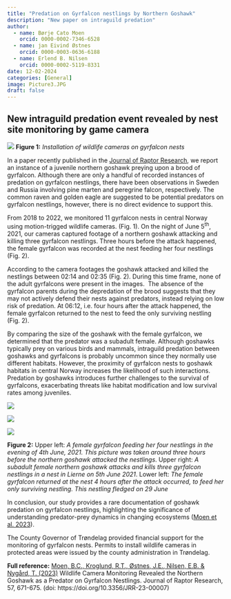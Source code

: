```yaml
---
title: "Predation on Gyrfalcon nestlings by Northern Goshawk"
description: "New paper on intraguild predation"
author:
  - name: Børje Cato Moen
    orcid: 0000-0002-7346-6528
  - name: jan Eivind Østnes
    orcid: 0000-0003-0636-6188    
  - name: Erlend B. Nilsen
    orcid: 0000-0002-5119-8331
date: 12-02-2024
categories: [General]
image: Picture3.JPG
draft: false
---
```


## New intraguild predation event revealed by nest site monitoring by game camera

::: grid
::: g-col-6
![](images/Picture1.jpg) **Figure 1:** *Installation of wildlife cameras on gyrfalcon nests*
:::

::: g-col-6
In a paper recently published in the [Journal of Raptor Research](https://meridian.allenpress.com/rapt/article/57/4/671/497350/Wildlife-Camera-Monitoring-Revealed-the-Northern), we report an instance of a juvenile northern goshawk preying upon a brood of gyrfalcon. Although there are only a handful of recorded instances of predation on gyrfalcon nestlings, there have been observations in Sweden and Russia involving pine marten and peregrine falcon, respectively. The common raven and golden eagle are suggested to be potential predators on gyrfalcon nestlings, however, there is no direct evidence to support this.

From 2018 to 2022, we monitored 11 gyrfalcon nests in central Norway using motion-trigged wildlife cameras. (Fig. 1). On the night of June 5^th^, 2021, our cameras captured footage of a northern goshawk attacking and killing three gyrfalcon nestlings. Three hours before the attack happened, the female gyrfalcon was recorded at the nest feeding her four nestlings (Fig. 2).
:::
:::

According to the camera footages the goshawk attacked and killed the nestlings between 02:14 and 02:35 (Fig. 2). During this time frame, none of the adult gyrfalcons were present in the images.  The absence of the gyrfalcon parents during the depredation of the brood suggests that they may not actively defend their nests against predators, instead relying on low risk of predation. At 06:12, i.e. four hours after the attack happened, the female gyrfalcon returned to the nest to feed the only surviving nestling (Fig. 2).

By comparing the size of the goshawk with the female gyrfalcon, we determined that the predator was a subadult female. Although goshawks typically prey on various birds and mammals, intraguild predation between goshawks and gyrfalcons is probably uncommon since they normally use different habitats. However, the proximity of gyrfalcon nests to goshawk habitats in central Norway increases the likelihood of such interactions. Predation by goshawks introduces further challenges to the survival of gyrfalcons, exacerbating threats like habitat modification and low survival rates among juveniles.

::: grid
::: g-col-6
![](images/Picture2.jpg)
:::

::: g-col-6
![](images/Picture3.jpg)
:::

::: g-col-6
![](images/Picture4.jpg)
:::
:::

**Figure 2:** Upper left: *A female gyrfalcon feeding her four nestlings in the evening of 4th June, 2021. This picture was taken around three hours before the northern goshawk attacked the nestlings*. Upper right: *A subadult female northern goshawk attacks and kills three gyrfalcon nestlings in a nest in Lierne on 5th June 2021*. Lower left: *The female gyrfalcon returned at the nest 4 hours after the attack occurred, to feed her only surviving nestling. This nestling fledged on 29 June*

In conclusion, our study provides a rare documentation of goshawk predation on gyrfalcon nestlings, highlighting the significance of understanding predator-prey dynamics in changing ecosystems ([Moen et al. 2023](https://meridian.allenpress.com/rapt/article/57/4/671/497350/Wildlife-Camera-Monitoring-Revealed-the-Northern)).

The County Governor of Trøndelag provided financial support for the monitoring of gyrfalcon nests. Permits to install wildlife cameras in protected areas were issued by the county administration in Trøndelag.

**Full reference:** [Moen, B.C., Kroglund, R.T., Østnes, J.E., Nilsen, E.B. & Nygård, T. (2023)](https://meridian.allenpress.com/rapt/article/57/4/671/497350/Wildlife-Camera-Monitoring-Revealed-the-Northern) Wildlife Camera Monitoring Revealed the Northern Goshawk as a Predator on Gyrfalcon Nestlings. Journal of Raptor Research, 57, 671-675. (doi: https://doi.org/10.3356/JRR-23-00007)
